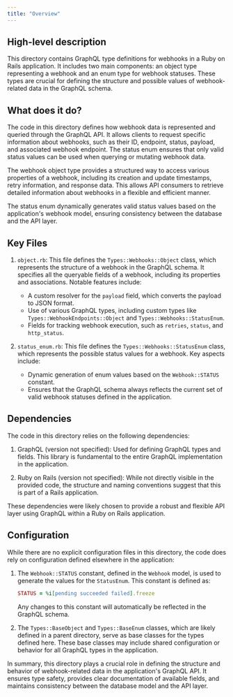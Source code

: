```yaml
---
title: "Overview"
---
```


## High-level description
This directory contains GraphQL type definitions for webhooks in a Ruby on Rails application. It includes two main components: an object type representing a webhook and an enum type for webhook statuses. These types are crucial for defining the structure and possible values of webhook-related data in the GraphQL schema.

## What does it do?
The code in this directory defines how webhook data is represented and queried through the GraphQL API. It allows clients to request specific information about webhooks, such as their ID, endpoint, status, payload, and associated webhook endpoint. The status enum ensures that only valid status values can be used when querying or mutating webhook data.

The webhook object type provides a structured way to access various properties of a webhook, including its creation and update timestamps, retry information, and response data. This allows API consumers to retrieve detailed information about webhooks in a flexible and efficient manner.

The status enum dynamically generates valid status values based on the application's webhook model, ensuring consistency between the database and the API layer.

## Key Files

1. `object.rb`:
   This file defines the `Types::Webhooks::Object` class, which represents the structure of a webhook in the GraphQL schema. It specifies all the queryable fields of a webhook, including its properties and associations. Notable features include:
   - A custom resolver for the `payload` field, which converts the payload to JSON format.
   - Use of various GraphQL types, including custom types like `Types::WebhookEndpoints::Object` and `Types::Webhooks::StatusEnum`.
   - Fields for tracking webhook execution, such as `retries`, `status`, and `http_status`.

2. `status_enum.rb`:
   This file defines the `Types::Webhooks::StatusEnum` class, which represents the possible status values for a webhook. Key aspects include:
   - Dynamic generation of enum values based on the `Webhook::STATUS` constant.
   - Ensures that the GraphQL schema always reflects the current set of valid webhook statuses defined in the application.

## Dependencies
The code in this directory relies on the following dependencies:

1. GraphQL (version not specified): Used for defining GraphQL types and fields. This library is fundamental to the entire GraphQL implementation in the application.

2. Ruby on Rails (version not specified): While not directly visible in the provided code, the structure and naming conventions suggest that this is part of a Rails application.

These dependencies were likely chosen to provide a robust and flexible API layer using GraphQL within a Ruby on Rails application.

## Configuration
While there are no explicit configuration files in this directory, the code does rely on configuration defined elsewhere in the application:

1. The `Webhook::STATUS` constant, defined in the `Webhook` model, is used to generate the values for the `StatusEnum`. This constant is defined as:

   ```ruby
   STATUS = %i[pending succeeded failed].freeze
   ```

   Any changes to this constant will automatically be reflected in the GraphQL schema.

2. The `Types::BaseObject` and `Types::BaseEnum` classes, which are likely defined in a parent directory, serve as base classes for the types defined here. These base classes may include shared configuration or behavior for all GraphQL types in the application.

In summary, this directory plays a crucial role in defining the structure and behavior of webhook-related data in the application's GraphQL API. It ensures type safety, provides clear documentation of available fields, and maintains consistency between the database model and the API layer.